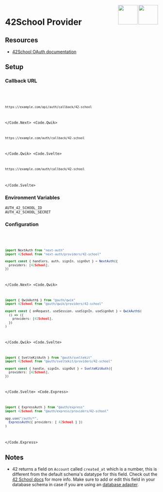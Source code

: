 
<img align="right" src="/img/providers/42-school.svg" height="64" width="64" className="dark:hidden block" />
<img align="right" src="/img/providers/42-school-dark.svg" height="64" width="64" className="dark:block hidden" />

# 42School Provider

## Resources

- [42School OAuth documentation](https://api.intra.42.fr/apidoc/guides/web_application_flow)

## Setup

### Callback URL

<Code>
  <Code.Next>

```bash
https://example.com/api/auth/callback/42-school
```

  </Code.Next>
  <Code.Qwik>

```bash
https://example.com/auth/callback/42-school
```

  </Code.Qwik>
  <Code.Svelte>

```bash
https://example.com/auth/callback/42-school
```

  </Code.Svelte>
</Code>

### Environment Variables

```
AUTH_42_SCHOOL_ID
AUTH_42_SCHOOL_SECRET
```

### Configuration

<Code>
  <Code.Next>

```ts filename="/auth.ts"
import NextAuth from "next-auth"
import 42School from "next-auth/providers/42-school"

export const { handlers, auth, signIn, signOut } = NextAuth({
  providers: [42School],
})
```

  </Code.Next>
  <Code.Qwik>

```ts filename="/src/routes/plugin@auth.ts"
import { QwikAuth$ } from "@auth/qwik"
import 42School from "@auth/qwik/providers/42-school"

export const { onRequest, useSession, useSignIn, useSignOut } = QwikAuth$(
  () => ({
    providers: [42School],
  })
)
```

  </Code.Qwik>
  <Code.Svelte>

```ts filename="/src/auth.ts"
import { SvelteKitAuth } from "@auth/sveltekit"
import 42School from "@auth/sveltekit/providers/42-school"

export const { handle, signIn, signOut } = SvelteKitAuth({
  providers: [42School],
})
```

  </Code.Svelte>
  <Code.Express>

```ts filename="/src/app.ts"
import { ExpressAuth } from "@auth/express"
import 42School from "@auth/express/providers/42-school"

app.use("/auth/*",
  ExpressAuth({ providers: [ 42School ] })
)
```

  </Code.Express>
</Code>

## Notes

- 42 returns a field on `Account` called `created_at` which is a number, this is different from the default schema's datatype for this field. Check out the [42 School docs](https://api.intra.42.fr/apidoc/guides/getting_started#make-basic-requests) for more info. Make sure to add or edit this field in your database schema in case if you are using an [database adapter](/getting-started/database).
